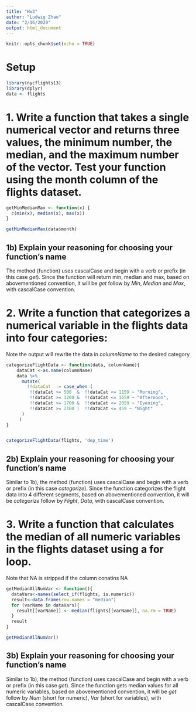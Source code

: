 ```yaml
---
title: "Hw3"
author: "Ludwig Zhao"
date: "2/16/2020"
output: html_document
---
```


```r
knitr::opts_chunk$set(echo = TRUE)
```

# Setup
```r
library(nycflights13)
library(dplyr)
data <- flights
```

# 1. Write a function that takes a single numerical vector and returns three values, the minimum number, the median, and the maximum number of the vector.  Test your function using the month column of the flights dataset.


```r
getMinMedianMax <- function(x) {
  c(min(x), median(x), max(x))
}

getMinMedianMax(data$month)
```

## 1b)  Explain your reasoning for choosing your function’s name

The method (function) uses cascalCase and begin with a verb or prefix (in this case *get*). Since the function will return min, median and max, based on abovementioned convention, it will be *get* follow by *Min*, *Median* and *Max*, with cascalCase convention.

# 2. Write a function that categorizes a numerical variable in the flights data into four categories: 

Note the output will rewrite the data in *columnName* to the desired category
```r
categorizeFlightData <- function(data, columnName){
    dataCat <-as.name(columnName)
    data %>%
      mutate(
        !!dataCat  := case_when (
         !!dataCat >= 500  &  !!dataCat <= 1159 ~ "Morning",
         !!dataCat >= 1200 &  !!dataCat <= 1659 ~ "Afternoon",
         !!dataCat >= 1700 &  !!dataCat <= 2059 ~ "Evening",
         !!dataCat >= 2100 |  !!dataCat <= 459 ~ "Night"
      )
     )
}


categorizeFlightData(flights, 'dep_time')
```

## 2b)  Explain your reasoning for choosing your function’s name

Similar to 1b), the method (function) uses cascalCase  and begin with a verb or prefix (in this case *categorize*). Since the function categorizes the flight data into 4 different segments, based on abovementioned convention, it will be *categorize* follow by *Flight*, *Data*, with cascalCase convention.

# 3. Write a function that calculates the median of all numeric variables in the flights dataset using a for loop.  

Note that NA is stripped if the column conatins NA
```r
getMedianAllNumVar <- function(){
  dataVars<-names(select_if(flights, is.numeric))
  result<-data.frame(row.names = "median")
  for (varName in dataVars){
    result[[varName]] <- median(flights[[varName]], na.rm = TRUE)
  }
  result
}

getMedianAllNumVar()
```


## 3b)  Explain your reasoning for choosing your function’s name

Similar to 1b), the method (function) uses cascalCase and begin with a verb or prefix (in this case *get*). Since the function gets median values for all numeric variables, based on abovementioned convention, it will be *get* follow by *Num* (short for numeric), *Var* (short for variables), with cascalCase convention.
